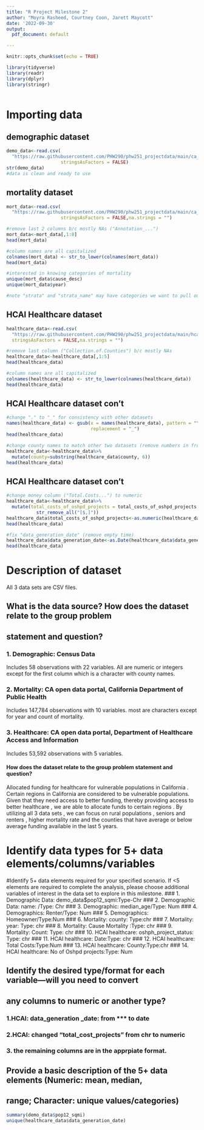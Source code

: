 ```yaml
---
title: "R Project Milestone 2"
author: "Moyra Rasheed, Courtney Coon, Jarett Maycott"
date: '2022-09-30'
output:
  pdf_document: default

---
```


```r
knitr::opts_chunk$set(echo = TRUE)

library(tidyverse)
library(readr)
library(dplyr)
library(stringr)
 
```


# Importing data
## demographic dataset
```r
demo_data<-read.csv(
  "https://raw.githubusercontent.com/PHW290/phw251_projectdata/main/ca_county_demographic.csv",
                    stringsAsFactors = FALSE)
str(demo_data)
#data is clean and ready to use
```

\newpage

## mortality dataset
```r
mort_data<-read.csv(
  "https://raw.githubusercontent.com/PHW290/phw251_projectdata/main/ca_county_mortality.csv",
                    stringsAsFactors = FALSE,na.strings = "")

#remove last 2 columns b/c mostly NAs ("Annotation_...")
mort_data<-mort_data[,1:8]
head(mort_data)

#column names are all capitalized
colnames(mort_data) <- str_to_lower(colnames(mort_data))
head(mort_data)

#interested in knowing categories of mortality
unique(mort_data$cause_desc)
unique(mort_data$year)

#note "strata" and "strata_name" may have categories we want to pull out at some point
```
\newpage


## HCAI Healthcare dataset
```r
healthcare_data<-read.csv(
  "https://raw.githubusercontent.com/PHW290/phw251_projectdata/main/hcai_healthcare_construction.csv",
  stringsAsFactors = FALSE,na.strings = "")

#remove last column ("Collection.of.Counties") b/c mostly NAs
healthcare_data<-healthcare_data[,1:5]
head(healthcare_data)

#column names are all capitalized
colnames(healthcare_data) <- str_to_lower(colnames(healthcare_data))
head(healthcare_data)

```


\newpage
## HCAI Healthcare dataset con't
```r
#change "." to "_" for consistency with other datasets
names(healthcare_data) <- gsub(x = names(healthcare_data), pattern = "\\.", 
                               replacement = "_")  
head(healthcare_data)

#change county names to match other two datasets (remove numbers in front)
healthcare_data<-healthcare_data%>%
  mutate(county=substring(healthcare_data$county, 6))
head(healthcare_data)
```
\newpage
## HCAI Healthcare dataset con't
```r
#change money column ("Total.Costs...") to numeric
healthcare_data<-healthcare_data%>%
  mutate(total_costs_of_oshpd_projects = total_costs_of_oshpd_projects %>% 
           str_remove_all("[$,]"))
healthcare_data$total_costs_of_oshpd_projects<-as.numeric(healthcare_data$total_costs_of_oshpd_projects)
head(healthcare_data)

#fix "data_generation_date" (remove empty time)
healthcare_data$data_generation_date<-as.Date(healthcare_data$data_generation_date)
head(healthcare_data)

```

\newpage

# Description of dataset
All 3 data sets are CSV files. 


## What is the data source? How does the dataset relate to the group problem 
## statement and question?
### 1. Demographic: Census Data
Includes 58 observations with 22 variables. All are numeric or integers except
for the first column which is a character with county names.

### 2. Mortality: CA open data portal, California Department of Public Health 
Includes 147,784 observations with 10 variables. most are characters except for 
year and count of mortality.

### 3. Healthcare: CA open data portal, Department of Healthcare Access and Information
Includes 53,592 observations with 5 variables. 

#### How does the dataset relate to the group problem statement and question?
Allocated funding for healthcare  for vulnerable populations in California . 
Certain regions in California are considered to be vulnerable populations. Given that they need access to better funding, thereby providing access to better healthcare , we are able to allocate funds to certain regions . By utilizing all 3 data sets , we can focus on rural populations , seniors and renters , higher mortality rate and the counties that have average or below average funding available in the last 5 years.  

# Identify data types for 5+ data elements/columns/variables
#Identify 5+ data elements required for your specified scenario. If <5 elements are required to complete the analysis, please choose additional variables of interest in the data set to explore in this milestone.
### 1. Demographic Data: demo_data$pop12_sqmi:Type-Chr 
### 2. Demographic Data: name: /Type: Chr
### 3. Demographic: median_age/Type: Num
### 4. Demographics: Renter/Type: Num
### 5. Demographics: Homeowner/Type:Num
### 6. Mortality: county: Type:chr
### 7. Mortality: year: Type: chr
### 8. Mortality: Cause Mortality :Type:  chr
### 9. Mortality: Count: Type: chr
### 10. HCAI healthcare: oshph_project_status: Type: chr
### 11. HCAI healthcare: Date:Type: chr
### 12. HCAI healthcare: Total Costs:Type:Num
### 13. HCAI healthcare: County:Type:chr
### 14. HCAI healthcare: No of Oshpd projects:Type: Num


  
\newpage


## Identify the desired type/format for each variable—will you need to convert 
## any columns to numeric or another type? 
### 1.HCAI: data_generation _date: from *** to date
### 2.HCAI: changed "total_cost_projects" from chr to numeric 
### 3. the remaining columns are in the apprpiate format.


## Provide a basic description of the 5+ data elements (Numeric: mean, median, 
## range; Character: unique values/categories)
```r
summary(demo_data$pop12_sqmi)
unique(healthcare_data$data_generation_date)

```


